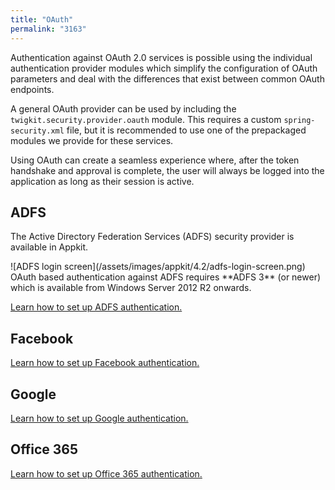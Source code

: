 ```yaml
---
title: "OAuth"
permalink: "3163"
---
```


Authentication against OAuth 2.0 services is possible using the individual authentication provider modules which simplify the configuration of OAuth parameters and deal with the differences that exist between common OAuth endpoints.

A general OAuth provider can be used by including the `twigkit.security.provider.oauth` module. This requires a custom `spring-security.xml` file, but it is recommended to use one of the prepackaged modules we provide for these services.

Using OAuth can create a seamless experience where, after the token handshake and approval is complete, the user will always be logged into the application as long as their session is active.

## ADFS

The Active Directory Federation Services (ADFS) security provider is available in Appkit.

<Frame>![ADFS login screen](/assets/images/appkit/4.2/adfs-login-screen.png)</Frame>

<Note>
OAuth based authentication against ADFS requires **ADFS 3** (or newer) which is available from Windows Server 2012 R2 onwards.
</Note>

[Learn how to set up ADFS authentication.](/how-to/3013/set-up-active-directory-federation-services-adfs-authentication)

## Facebook

[Learn how to set up Facebook authentication.](/how-to/3039/set-up-facebook-authentication)

## Google

[Learn how to set up Google authentication.](/how-to/3076/set-up-google-authentication)

## Office 365

[Learn how to set up Office 365 authentication.](/how-to/3025/set-up-office-365-authentication)